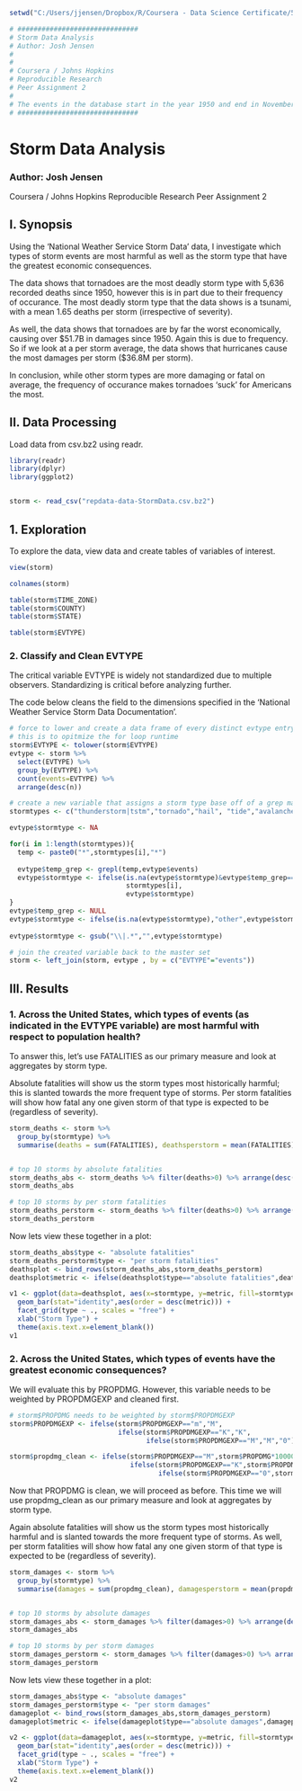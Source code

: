 ```r
setwd("C:/Users/jjensen/Dropbox/R/Coursera - Data Science Certificate/5 - Reproducible Research/Peer Assessment 2")

# ##############################
# Storm Data Analysis
# Author: Josh Jensen
# 
# 
# Coursera / Johns Hopkins
# Reproducible Research
# Peer Assignment 2
# 
# The events in the database start in the year 1950 and end in November 2011. In the earlier years of the database there are generally fewer events recorded, most likely due to a lack of good records. More recent years should be considered more complete.
# ##############################
```
# Storm Data Analysis
### Author: Josh Jensen
Coursera / Johns Hopkins
Reproducible Research
Peer Assignment 2

## I. Synopsis
Using the 'National Weather Service Storm Data' data, I investigate which types of storm events are most harmful as well as the storm type that have the greatest economic consequences.


The data shows that tornadoes are the most deadly storm type with 5,636 recorded deaths since 1950, however this is in part due to their frequency of occurance. The most deadly storm type that the data shows is a tsunami, with a mean 1.65 deaths per storm (irrespective of severity).

As well, the data shows that tornadoes are by far the worst economically, causing over $51.7B in damages since 1950. Again this is due to frequency. So if we look at a per storm average, the data shows that hurricanes cause the most damages per storm ($36.8M per storm).

In conclusion, while other storm types are more damaging or fatal on average, the frequency of occurance makes tornadoes 'suck' for Americans the most.


## II. Data Processing

Load data from csv.bz2 using readr.

```r
library(readr)
library(dplyr)
library(ggplot2)


storm <- read_csv("repdata-data-StormData.csv.bz2")
```


## 1. Exploration

To explore the data, view data and create tables of variables of interest.

```r
view(storm)

colnames(storm)

table(storm$TIME_ZONE)
table(storm$COUNTY)
table(storm$STATE)

table(storm$EVTYPE)
```

### 2. Classify and Clean EVTYPE

The critical variable EVTYPE is widely not standardized due to multiple observers. Standardizing is critical before analyzing further.

The code below cleans the field to the dimensions specified in the 'National Weather Service Storm Data Documentation'.

```r
# force to lower and create a data frame of every distinct evtype entry
# this is to opitmize the for loop runtime
storm$EVTYPE <- tolower(storm$EVTYPE)
evtype <- storm %>% 
  select(EVTYPE) %>%
  group_by(EVTYPE) %>%
  count(events=EVTYPE) %>%
  arrange(desc(n))

# create a new variable that assigns a storm type base off of a grep match
stormtypes <- c("thunderstorm|tstm","tornado","hail", "tide","avalanche|slide","blizzard","flash flood","flood|fld","wind chill","fog","smoke","drought","dust devil","dust storm","heat|warm","freeze|frost","funnel cloud","heavy rain","snow","surf","wind","hurricane|typhoon","ice","lightning","rip current","seiche","sleet","tropical","tsunami","volcanic","waterspout","wildfire","cold","winter","dry","rain|precipitation")

evtype$stormtype <- NA

for(i in 1:length(stormtypes)){
  temp <- paste0("*",stormtypes[i],"*")
  
  evtype$temp_grep <- grepl(temp,evtype$events)
  evtype$stormtype <- ifelse(is.na(evtype$stormtype)&evtype$temp_grep==TRUE,
                             stormtypes[i],
                             evtype$stormtype)
}
evtype$temp_grep <- NULL
evtype$stormtype <- ifelse(is.na(evtype$stormtype),"other",evtype$stormtype)
                           
evtype$stormtype <- gsub("\\|.*","",evtype$stormtype)

# join the created variable back to the master set
storm <- left_join(storm, evtype , by = c("EVTYPE"="events"))
```


## III. Results

### 1. Across the United States, which types of events (as indicated in the EVTYPE variable) are most harmful with respect to population health?

To answer this, let's use FATALITIES as our primary measure and look at aggregates by storm type.

Absolute fatalities will show us the storm types most historically harmful; this is slanted towards the more frequent type of storms. Per storm fatalities will show how fatal any one given storm of that type is expected to be (regardless of severity).

```r

storm_deaths <- storm %>% 
  group_by(stormtype) %>%
  summarise(deaths = sum(FATALITIES), deathsperstorm = mean(FATALITIES))


# top 10 storms by absolute fatalities
storm_deaths_abs <- storm_deaths %>% filter(deaths>0) %>% arrange(desc(deaths)) %>% top_n(10,deaths)
storm_deaths_abs

# top 10 storms by per storm fatalities
storm_deaths_perstorm <- storm_deaths %>% filter(deaths>0) %>% arrange(desc(deathsperstorm)) %>% top_n(10,deathsperstorm)
storm_deaths_perstorm
```

Now lets view these together in a plot:
```r
storm_deaths_abs$type <- "absolute fatalities"
storm_deaths_perstorm$type <- "per storm fatalities"
deathsplot <- bind_rows(storm_deaths_abs,storm_deaths_perstorm)
deathsplot$metric <- ifelse(deathsplot$type=="absolute fatalities",deathsplot$deaths,deathsplot$deathsperstorm)

v1 <- ggplot(data=deathsplot, aes(x=stormtype, y=metric, fill=stormtype)) +
  geom_bar(stat="identity",aes(order = desc(metric))) +
  facet_grid(type ~ ., scales = "free") +
  xlab("Storm Type") +
  theme(axis.text.x=element_blank())
v1
```


### 2. Across the United States, which types of events have the greatest economic consequences?

We will evaluate this by PROPDMG. However, this variable needs to be weighted by PROPDMGEXP and cleaned first.

```r
# storm$PROPDMG needs to be weighted by storm$PROPDMGEXP
storm$PROPDMGEXP <- ifelse(storm$PROPDMGEXP=="m","M",
                           ifelse(storm$PROPDMGEXP=="K","K",
                                  ifelse(storm$PROPDMGEXP=="M","M","0")))

storm$propdmg_clean <- ifelse(storm$PROPDMGEXP=="M",storm$PROPDMG*1000000,
                              ifelse(storm$PROPDMGEXP=="K",storm$PROPDMG*1000,
                                     ifelse(storm$PROPDMGEXP=="0",storm$PROPDMG,NA)))

```


Now that PROPDMG is clean, we will proceed as before. This time we will use propdmg_clean as our primary measure and look at aggregates by storm type.

Again absolute fatalities will show us the storm types most historically harmful and is slanted towards the more frequent type of storms. As well, per storm fatalities will show how fatal any one given storm of that type is expected to be (regardless of severity).

```r
storm_damages <- storm %>% 
  group_by(stormtype) %>%
  summarise(damages = sum(propdmg_clean), damagesperstorm = mean(propdmg_clean))


# top 10 storms by absolute damages
storm_damages_abs <- storm_damages %>% filter(damages>0) %>% arrange(desc(damages)) %>% top_n(10,damages)
storm_damages_abs

# top 10 storms by per storm damages
storm_damages_perstorm <- storm_damages %>% filter(damages>0) %>% arrange(desc(damagesperstorm)) %>% top_n(10,damagesperstorm)
storm_damages_perstorm
```

Now lets view these together in a plot:
```r
storm_damages_abs$type <- "absolute damages"
storm_damages_perstorm$type <- "per storm damages"
damageplot <- bind_rows(storm_damages_abs,storm_damages_perstorm)
damageplot$metric <- ifelse(damageplot$type=="absolute damages",damageplot$damages,damageplot$damagesperstorm)

v2 <- ggplot(data=damageplot, aes(x=stormtype, y=metric, fill=stormtype)) +
  geom_bar(stat="identity",aes(order = desc(metric))) +
  facet_grid(type ~ ., scales = "free") +
  xlab("Storm Type") +
  theme(axis.text.x=element_blank())
v2
```